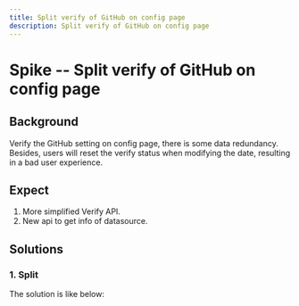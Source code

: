 ```yaml
---
title: Split verify of GitHub on config page
description: Split verify of GitHub on config page
---
```


# Spike -- Split verify of GitHub on config page

## Background

Verify the GitHub setting on config page, there is some data redundancy. Besides, users will reset the verify status when modifying the date, resulting in a bad user experience.

## Expect

 1. More simplified Verify API. 
 2. New api to get info of datasource.

## Solutions

### 1. Split

The solution is like below:
